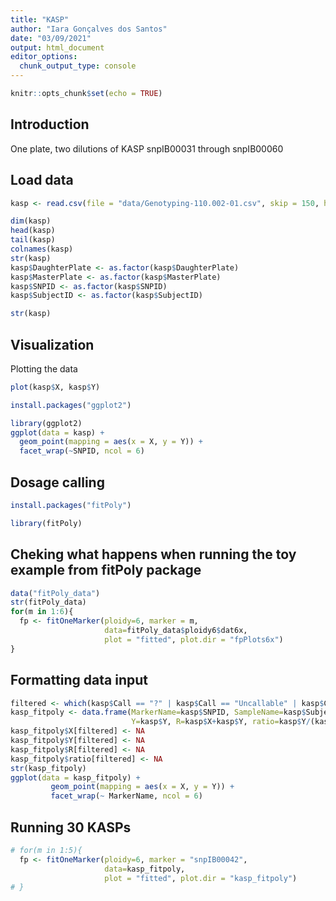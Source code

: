 ```yaml
---
title: "KASP"
author: "Iara Gonçalves dos Santos"
date: "03/09/2021"
output: html_document
editor_options: 
  chunk_output_type: console
---
```


```r
knitr::opts_chunk$set(echo = TRUE)
```

## Introduction

One plate, two dilutions of KASP snpIB00031 through snpIB00060

## Load data

```r
kasp <- read.csv(file = "data/Genotyping-110.002-01.csv", skip = 150, header = T)

dim(kasp)
head(kasp)
tail(kasp)
colnames(kasp)
str(kasp)
kasp$DaughterPlate <- as.factor(kasp$DaughterPlate)
kasp$MasterPlate <- as.factor(kasp$MasterPlate)
kasp$SNPID <- as.factor(kasp$SNPID)
kasp$SubjectID <- as.factor(kasp$SubjectID)

str(kasp)
```

## Visualization

Plotting the data

```r
plot(kasp$X, kasp$Y)
```

```r
install.packages("ggplot2")
```

```r
library(ggplot2)
ggplot(data = kasp) + 
  geom_point(mapping = aes(x = X, y = Y)) +
  facet_wrap(~SNPID, ncol = 6)
```

## Dosage calling

```r
install.packages("fitPoly")
```

```r
library(fitPoly)
```

## Cheking what happens when running the toy example from fitPoly package

```r
data("fitPoly_data")
str(fitPoly_data)
for(m in 1:6){
  fp <- fitOneMarker(ploidy=6, marker = m,
                     data=fitPoly_data$ploidy6$dat6x,
                     plot = "fitted", plot.dir = "fpPlots6x")
}
```

## Formatting data input

```r
filtered <- which(kasp$Call == "?" | kasp$Call == "Uncallable" | kasp$Call == "NTC")
kasp_fitpoly <- data.frame(MarkerName=kasp$SNPID, SampleName=kasp$SubjectID, X=kasp$X,
                           Y=kasp$Y, R=kasp$X+kasp$Y, ratio=kasp$Y/(kasp$X+kasp$Y))
kasp_fitpoly$X[filtered] <- NA
kasp_fitpoly$Y[filtered] <- NA
kasp_fitpoly$R[filtered] <- NA
kasp_fitpoly$ratio[filtered] <- NA
str(kasp_fitpoly)
ggplot(data = kasp_fitpoly) +
         geom_point(mapping = aes(x = X, y = Y)) +
         facet_wrap(~ MarkerName, ncol = 6)

```

## Running 30 KASPs

```r
# for(m in 1:5){
  fp <- fitOneMarker(ploidy=6, marker = "snpIB00042",
                     data=kasp_fitpoly,
                     plot = "fitted", plot.dir = "kasp_fitpoly")
# }
```






